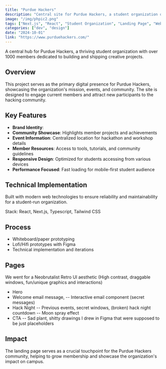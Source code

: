 ```yaml
---
title: "Purdue Hackers"
description: "Central site for Purdue Hackers, a student organization of more than 1000 members who build & ship kick-ass creative projects."
image: "/img/phpic2.png"
tags: ["Next.js", "React", "Student Organization", "Landing Page", "Web Development"]
categories: ["dev", "design"]
date: "2024-10-01"
link: "https://www.purduehackers.com/"
---
```


A central hub for Purdue Hackers, a thriving student organization with over 1000 members dedicated to building and shipping creative projects.

## Overview

This project serves as the primary digital presence for Purdue Hackers, showcasing the organization's mission, events, and community. The site is designed to engage current members and attract new participants to the hacking community.

## Key Features

- **Brand Identity**: 
- **Community Showcase**: Highlights member projects and achievements
- **Event Information**: Centralized location for hackathon and workshop details
- **Member Resources**: Access to tools, tutorials, and community guidelines
- **Responsive Design**: Optimized for students accessing from various devices
- **Performance Focused**: Fast loading for mobile-first student audience

## Technical Implementation

Built with modern web technologies to ensure reliability and maintainability for a student-run organization.

Stack: React, Next.js, Typescript, Tailwind CSS

## Process

- Whiteboard/paper prototyping
- Lofi/Hifi prototypes with Figma
- Technical implementation and iterations

## Pages

We went for a Neobrutalist Retro UI aesthetic 
(High contrast, draggable windows, fun/unique graphics and interactions)

- Hero 
- Welcome email message, 
-- Interactive email component (secret messages)
- Hack Night 
-- Previous events, secret windows, (broken) hack night countdown
-- Moon spray effect 
- CTA
-- Sad plant, shitty drawings I drew in Figma that were supposed to be just placeholders

## Impact

The landing page serves as a crucial touchpoint for the Purdue Hackers community, helping to grow membership and showcase the organization's impact on campus.

## 